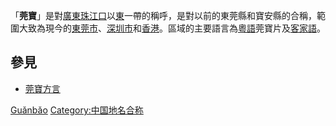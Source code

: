 「'''莞寶'''」是對[[廣東|廣東]][[珠江口|珠江口]]以[[東|東]]一帶的稱呼，是對以前的東莞縣和寶安縣的合稱，範圍大致為現今的[[東莞市|東莞市]]、[[深圳市|深圳市]]和[[香港|香港]]。區域的主要語言為[[粵語|粵語]]莞寶片及[[客家語|客家語]]。

== 參見 ==
* [[莞寶方言|莞寶方言]]

{{广东地理小作品}}

[[Category:广东地理|Guǎnbǎo]]
[[Category:中国地名合称|Category:中国地名合称]]